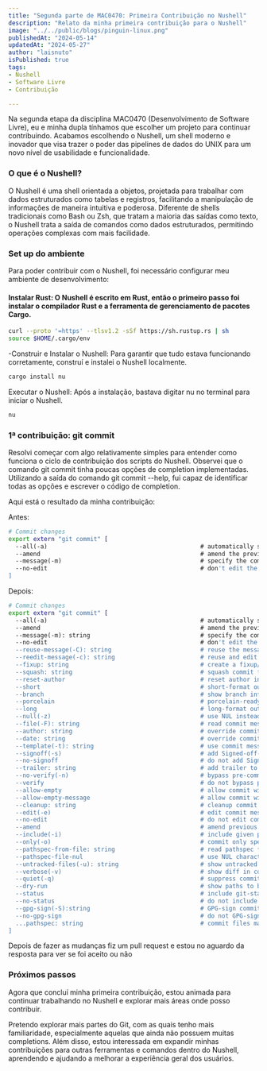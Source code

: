 ```yaml
---
title: "Segunda parte de MAC0470: Primeira Contribuição no Nushell"
description: "Relato da minha primeira contribuição para o Nushell"
image: "../../public/blogs/pinguin-linux.png"
publishedAt: "2024-05-14"
updatedAt: "2024-05-27"
author: "laisnuto"
isPublished: true
tags:
- Nushell
- Software Livre
- Contribuição

---
```


Na segunda etapa da disciplina MAC0470 (Desenvolvimento de Software Livre), eu e minha dupla tínhamos que escolher um projeto para continuar contribuindo. Acabamos escolhendo o Nushell, um shell moderno e inovador que visa trazer o poder das pipelines de dados do UNIX para um novo nível de usabilidade e funcionalidade.

### O que é o Nushell? 
O Nushell é uma shell orientada a objetos, projetada para trabalhar com dados estruturados como tabelas e registros, facilitando a manipulação de informações de maneira intuitiva e poderosa. Diferente de shells tradicionais como Bash ou Zsh, que tratam a maioria das saídas como texto, o Nushell trata a saída de comandos como dados estruturados, permitindo operações complexas com mais facilidade.

### Set up do ambiente
Para poder contribuir com o Nushell, foi necessário configurar meu ambiente de desenvolvimento:

#### Instalar Rust: O Nushell é escrito em Rust, então o primeiro passo foi instalar o compilador Rust e a ferramenta de gerenciamento de pacotes Cargo.
```bash
curl --proto '=https' --tlsv1.2 -sSf https://sh.rustup.rs | sh
source $HOME/.cargo/env
```

-Construir e Instalar o Nushell: Para garantir que tudo estava funcionando corretamente, construí e instalei o Nushell localmente.
```bash
cargo install nu
```

Executar o Nushell: Após a instalação, bastava digitar nu no terminal para iniciar o Nushell.

```bash
nu
```


### 1ª contribuição: git commit
Resolvi começar com algo relativamente simples para entender como funciona o ciclo de contribuição dos scripts do Nushell. Observei que o comando git commit tinha poucas opções de completion implementadas. Utilizando a saída do comando git commit --help, fui capaz de identificar todas as opções e escrever o código de completion.

Aqui está o resultado da minha contribuição:

Antes:
```bash
# Commit changes
export extern "git commit" [
  --all(-a)                                           # automatically stage all modified and deleted files
  --amend                                             # amend the previous commit rather than adding a new one
  --message(-m)                                       # specify the commit message rather than opening an editor
  --no-edit                                           # don't edit the commit message (useful with --amend)
]

```

Depois:
```bash
# Commit changes
export extern "git commit" [
  --all(-a)                                           # automatically stage all modified and deleted files
  --amend                                             # amend the previous commit rather than adding a new one
  --message(-m): string                               # specify the commit message rather than opening an editor
  --no-edit                                           # don't edit the commit message (useful with --amend)
  --reuse-message(-C): string                         # reuse the message from a previous commit
  --reedit-message(-c): string                        # reuse and edit message from a commit
  --fixup: string                                     # create a fixup/amend commit
  --squash: string                                    # squash commit for autosquash rebase
  --reset-author                                      # reset author information
  --short                                             # short-format output for dry-run
  --branch                                            # show branch info in short-format
  --porcelain                                         # porcelain-ready format for dry-run
  --long                                              # long-format output for dry-run
  --null(-z)                                          # use NUL instead of LF in output
  --file(-F): string                                  # read commit message from file
  --author: string                                    # override commit author
  --date: string                                      # override commit date
  --template(-t): string                              # use commit message template file
  --signoff(-s)                                       # add Signed-off-by trailer
  --no-signoff                                        # do not add Signed-off-by trailer
  --trailer: string                                   # add trailer to commit message
  --no-verify(-n)                                     # bypass pre-commit and commit-msg hooks
  --verify                                            # do not bypass pre-commit and commit-msg hooks
  --allow-empty                                       # allow commit with no changes
  --allow-empty-message                               # allow commit with empty message
  --cleanup: string                                   # cleanup commit message
  --edit(-e)                                          # edit commit message
  --no-edit                                           # do not edit commit message
  --amend                                             # amend previous commit
  --include(-i)                                       # include given paths in commit
  --only(-o)                                          # commit only specified paths
  --pathspec-from-file: string                        # read pathspec from file
  --pathspec-file-nul                                 # use NUL character for pathspec file
  --untracked-files(-u): string                       # show untracked files
  --verbose(-v)                                       # show diff in commit message template
  --quiet(-q)                                         # suppress commit summary
  --dry-run                                           # show paths to be committed without committing
  --status                                            # include git-status output in commit message
  --no-status                                         # do not include git-status output
  --gpg-sign(-S):string                               # GPG-sign commit
  --no-gpg-sign                                       # do not GPG-sign commit
  ...pathspec: string                                 # commit files matching pathspec
]

```

Depois de fazer as mudanças fiz um pull request e estou no aguardo da resposta para ver se foi aceito ou não

### Próximos passos
Agora que concluí minha primeira contribuição, estou animada para continuar trabalhando no Nushell e explorar mais áreas onde posso contribuir. 

Pretendo explorar mais partes do Git, com as quais tenho mais familiaridade, especialmente aquelas que ainda não possuem muitas completions. Além disso, estou interessada em expandir minhas contribuições para outras ferramentas e comandos dentro do Nushell, aprendendo e ajudando a melhorar a experiência geral dos usuários.